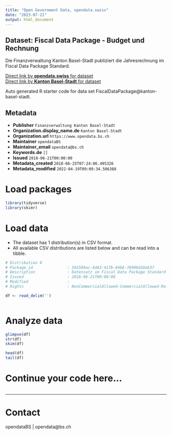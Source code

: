 ```yaml
---
title: "Open Government Data, opendata.swiss"
date: "2023-07-21"
output: html_document
---
```


## Dataset: Fiscal Data Package - Budget und Rechnung

Die Finanzverwaltung Kanton Basel-Stadt publiziert die Jahresrechnung im Fiscal Data Package Standard.

[Direct link by **opendata.swiss** for dataset](https://opendata.swiss/de/dataset/fiscal-data-package-kanton-basel-stadt)<br>
[Direct link by **Kanton Basel-Stadt** for dataset]()

Auto generated R starter code for data set FiscalDataPackage@kanton-basel-stadt.

## Metadata

- **Publisher** `Finanzverwaltung Kanton Basel-Stadt`
- **Organization.display_name.de** `Kanton Basel-Stadt`
- **Organization.url** `https://www.opendata.bs.ch`
- **Maintainer** `opendataBS`
- **Maintainer_email** `opendata@bs.ch`
- **Keywords.de** `[]`
- **Issued** `2018-06-21T00:00:00`
- **Metadata_created** `2018-06-25T07:24:06.495326`
- **Metadata_modified** `2022-04-19T09:09:34.506388`


# Load packages

```r

library(tidyverse)
library(skimr)

```

# Load data

-   The dataset has 1 distribution(s) in CSV format.
-   All available CSV distributions are listed below and can be read into a tibble.

```r

# Distribution 0
# Package_id               : 501589ac-4d43-417b-84b6-76996d18eb37
# Description              : Datensatz im Fiscal Data Package Standard - CSV-File
# Issued                   : 2018-06-21T00:00:00
# Modified                 : 
# Rights                   : NonCommercialAllowed-CommercialAllowed-ReferenceNotRequired

df <- read_delim('')



```

# Analyze data

```r

glimpse(df)
str(df)
skim(df)

head(df)
tail(df)

```

# Continue your code here...

```r

```

------------------------------------------------------------------------

# Contact

opendataBS | opendata@bs.ch
